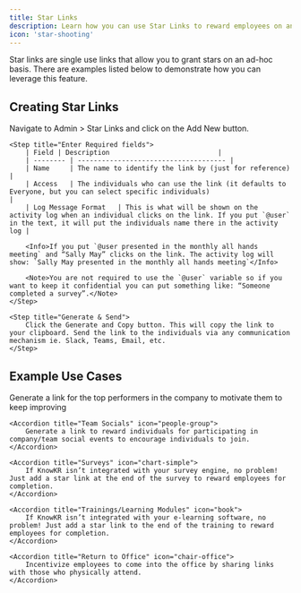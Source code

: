 ```yaml
---
title: Star Links
description: Learn how you can use Star Links to reward employees on an ad-hoc basis.
icon: 'star-shooting'
---
```


Star links are single use links that allow you to grant stars on an ad-hoc basis. There are examples listed below to demonstrate how you can leverage this feature.

## Creating Star Links

<Steps>
    <Step title="Create Link">
        Navigate to Admin > Star Links and click on the Add New button.
    </Step>

    <Step title="Enter Required fields">
        | Field | Description                           |
        | -------- | ------------------------------------- |
        | Name     | The name to identify the link by (just for reference)                  |
        | Access   | The individuals who can use the link (it defaults to Everyone, but you can select specific individuals)                         |
        | Log Message Format   | This is what will be shown on the activity log when an individual clicks on the link. If you put `@user` in the text, it will put the individuals name there in the activity log |

        <Info>If you put `@user presented in the monthly all hands meeting` and “Sally May” clicks on the link. The activity log will show: `Sally May presented in the monthly all hands meeting`</Info>

        <Note>You are not required to use the `@user` variable so if you want to keep it confidential you can put something like: “Someone completed a survey”.</Note>
    </Step>

    <Step title="Generate & Send">
        Click the Generate and Copy button. This will copy the link to your clipboard. Send the link to the individuals via any communication mechanism ie. Slack, Teams, Email, etc.
    </Step>
</Steps>

## Example Use Cases

<AccordionGroup>
    <Accordion title="Top Performers" icon="badge">
        Generate a link for the top performers in the company to motivate them to keep improving
    </Accordion>

    <Accordion title="Team Socials" icon="people-group">
        Generate a link to reward individuals for participating in company/team social events to encourage individuals to join.
    </Accordion>

    <Accordion title="Surveys" icon="chart-simple">
        If KnowKR isn’t integrated with your survey engine, no problem! Just add a star link at the end of the survey to reward employees for completion.
    </Accordion>

    <Accordion title="Trainings/Learning Modules" icon="book">
        If KnowKR isn’t integrated with your e-learning software, no problem! Just add a star link to the end of the training to reward employees for completion.
    </Accordion>

    <Accordion title="Return to Office" icon="chair-office">
        Incentivize employees to come into the office by sharing links with those who physically attend.
    </Accordion>
</AccordionGroup>
